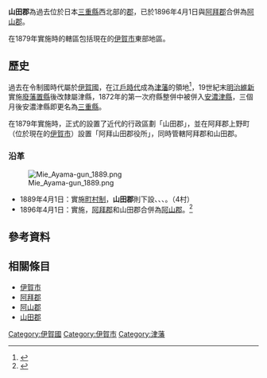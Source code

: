 {{日本郡 (廢除)
| 郡         = 山田郡
| 日文原名   = 山田郡
| 平假名     = やまだぐん
| 羅馬字拼音 = Yamada-gun
| 都道府縣   = 三重縣
| 支廳       =
| 廢除時間   = 1896年4月1日 
| 廢除理由   = 合併
| 廢除時處置 = [[阿拜郡|阿拜郡]]、'''山田郡''' → [[阿山郡|阿山郡]]
| 現在郡     = 伊賀市
| 町         = 
| 村         = 4
| 地圖       =
}}

'''山田郡'''為過去位於日本[[三重縣|三重縣]]西北部的[[郡_(日本)|郡]]，已於1896年4月1日與[[阿拜郡|阿拜郡]]合併為[[阿山郡|阿山郡]]。

在1879年實施{{tsl|ja|郡区町村編制法|郡區町村編制法}}時的轄區包括現在的[[伊賀市|伊賀市]]東部地區。

== 歷史 ==

過去在令制國時代屬於[[伊賀國|伊賀國]]，在[[江戶時代|江戶時代]]成為[[津藩|津藩]]的領地<ref>{{Cite web| url=http://www.rekihaku.ac.jp/up-cgi/login.pl?p=param/kyud/db_param| title=舊高舊領取調帳資料庫檢索| publisher=[[國立歷史民俗博物館|國立歷史民俗博物館]]| language=ja| accessdate=2020-10-08| archive-date=2020-08-25| archive-url=https://web.archive.org/web/20200825042351/http://www.rekihaku.ac.jp/up-cgi/login.pl?p=param%2Fkyud%2Fdb_param| dead-url=yes}}</ref>，19世紀末[[明治維新|明治維新]]實施[[廢藩置縣|廢藩置縣]]後改隸屬津縣，1872年的第一次府縣整併中被併入[[安濃津縣|安濃津縣]]，三個月後安濃津縣即更名為[[三重縣|三重縣]]。

在1879年實施{{Tsl|ja|郡区町村編制法|郡區町村編製法}}時，正式的設置了近代的行政區劃「山田郡」，並在阿拜郡上野町（位於現在的[[伊賀市|伊賀市]]）設置「阿拜山田郡役所」，同時管轄阿拜郡和山田郡。

=== 沿革 ===

[[File:Mie_Ayama-gun_1889.png|right]]

* 1889年4月1日：實施[[町村制|町村制]]，'''山田郡'''則下設{{Tsl|ja|山田村 (三重県)|山田村 (三重縣)|山田村}}、{{Tsl|ja|布引村}}、{{Tsl|ja|阿波村 (三重県)|阿波村 (三重縣)|阿波村}}、{{Tsl|ja|友生村}}。（4村）
* 1896年4月1日：實施{{tsl|ja|郡制}}，[[阿拜郡|阿拜郡]]和山田郡合併為[[阿山郡|阿山郡]]。<ref>{{Cite web| url=https://uub.jp/upd/mie.html| title=履歴情報 三重県（市区町村変遷情報）| work=都道府県市区町村| language=ja| accessdate=2020-03-07| archive-date=2017-06-13| archive-url=https://web.archive.org/web/20170613195609/http://uub.jp/upd/mie.html| dead-url=no}}</ref>

== 參考資料 ==
{{Reflist}}

== 相關條目 ==

* [[伊賀市|伊賀市]]
* [[阿拜郡|阿拜郡]]
* [[阿山郡|阿山郡]]
* [[山田郡|山田郡]]

{{三重縣}}
{{伊賀國的郡}}

[[Category:伊賀國|Category:伊賀國]]
[[Category:伊賀市|Category:伊賀市]]
[[Category:津藩|Category:津藩]]